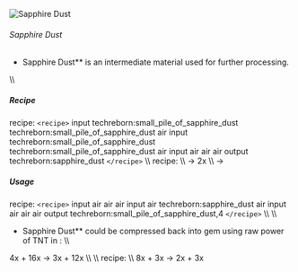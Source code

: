 ![Sapphire Dust](/mods/techreborn/sapphire_dust.png)

###### Sapphire Dust

- Sapphire Dust** is an intermediate material used for further
        processing.

\\\\

##### Recipe

<Mcitem id="minecraft:crafting_table"/> recipe:
`<recipe>` input techreborn:small_pile_of_sapphire_dust
techreborn:small_pile_of_sapphire_dust air input
techreborn:small_pile_of_sapphire_dust
techreborn:small_pile_of_sapphire_dust air input air air air output
techreborn:sapphire_dust `</recipe>` \\\\
<Mcitem id="techreborn:grinder"/> recipe: \\\\
<Mcitem id="techreborn:sapphire_ore"/> -\>
2x<Mcitem id="techreborn:sapphire_dust"/> \\\\
<Mcitem id="techreborn:sapphire"/> -\>
<Mcitem id="techreborn:sapphire_dust"/>

##### Usage

<Mcitem id="minecraft:crafting_table"/> recipe:
`<recipe>` input air air air input air techreborn:sapphire_dust
air input air air air output techreborn:small_pile_of_sapphire_dust,4
`</recipe>` \\\\ \\\\

- Sapphire Dust** could be compressed back into gem using raw
        power of TNT in
        <Mcitem id="techreborn:implosion_compressor"/>:
        \\\\

4x<Mcitem id="techreborn:sapphire_dust"/> +
16x<Mcitem id="minecraft:TNT"/> -\>
3x<Mcitem id="techreborn:sapphire"/> +
12x<Mcitem id="techreborn:dark_ashes"/> \\\\ \\\\
<Mcitem id="techreborn:industrial_electrolyzer"/>
recipe: \\\\
8x<Mcitem id="techreborn:sapphire_dust"/> +
3x<Mcitem id="techreborn:empty_cell"/> -\>
2x<Mcitem id="techreborn:aluminium_dust"/> +
3x<Mcitem id="techreborn:compressed_air_cell"/>
